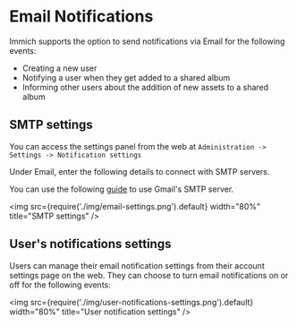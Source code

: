 # Email Notifications

Immich supports the option to send notifications via Email for the following events:

- Creating a new user
- Notifying a user when they get added to a shared album
- Informing other users about the addition of new assets to a shared album

## SMTP settings

You can access the settings panel from the web at `Administration -> Settings -> Notification settings`

Under Email, enter the following details to connect with SMTP servers.

You can use the following [guide](/docs/guides/smtp-gmail) to use Gmail's SMTP server.

<img src={require('./img/email-settings.png').default} width="80%" title="SMTP settings" />

## User's notifications settings

Users can manage their email notification settings from their account settings page on the web. They can choose to turn email notifications on or off for the following events:

<img src={require('./img/user-notifications-settings.png').default} width="80%" title="User notification settings" />

